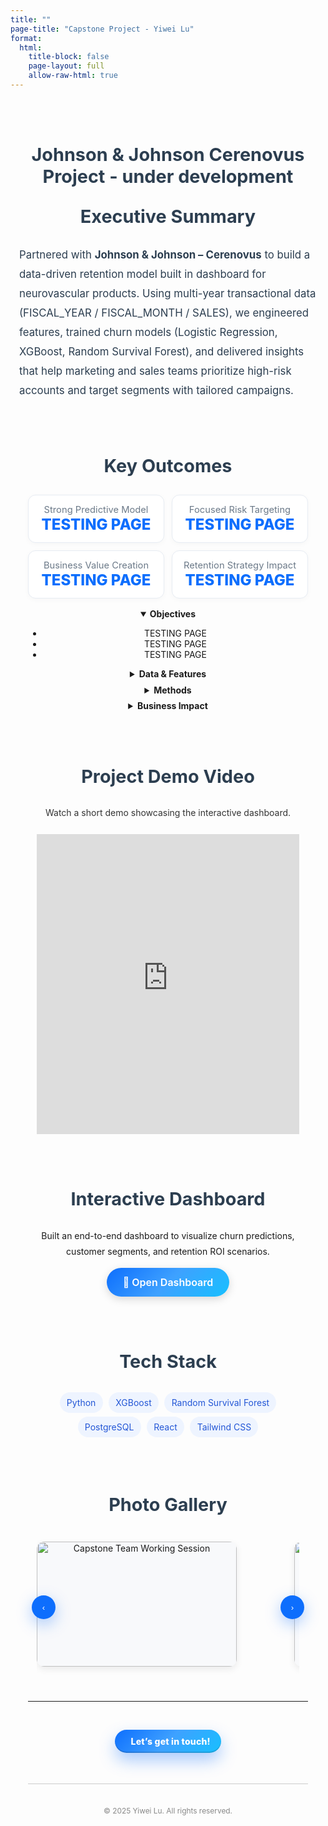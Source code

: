 ```yaml
---
title: ""
page-title: "Capstone Project - Yiwei Lu"
format:
  html:
    title-block: false
    page-layout: full
    allow-raw-html: true
---
```


<style>
.page-intro {
  max-width: 800px;
  margin: 4em auto 2em;
  font-size: 1.1rem;
  line-height: 1.8;
  color: #333;
  font-family: 'Segoe UI', system-ui, sans-serif;
  padding: 0 1em;
}
.section-title {
  text-align: center;
  font-size: 1.8rem;
  font-weight: 700;
  margin-top: 3em;
  margin-bottom: 1em;
  color: #2c3e50;
}

/* ===== Horizontal Photo Scroller ===== */
.photo-wrap {
  max-width: 1000px;
  margin: 1.2em auto 2.2em;
  padding: 0 1em;
  position: relative;
  overflow: visible;
}

.photo-track {
  display: flex;
  gap: 12px;
  overflow-x: auto;
  scroll-snap-type: x mandatory;
  scroll-behavior: smooth;
  padding-bottom: 10px;
  -webkit-overflow-scrolling: touch;
}
.photo-track::-webkit-scrollbar { height: 8px; }
.photo-track::-webkit-scrollbar-thumb { background: #c9d6f3; border-radius: 8px; }
.photo-track::-webkit-scrollbar-track { background: #f1f4fb; border-radius: 8px; }

.photo-item {
  flex: 0 0 auto;
  width: 320px;              /* 更大一些 */
  height: 200px;
  border-radius: 12px;
  overflow: hidden;
  box-shadow: 0 4px 12px rgba(0,0,0,.08);
  scroll-snap-align: start;
  background: #f8f9fb;
  position: relative;
  cursor: zoom-in;           /* 提示可放大 */
}
.photo-item img {
  width: 100%;
  height: 100%;
  object-fit: cover;
  display: block;
  transition: transform .25s ease, box-shadow .25s ease;
}
.photo-item:hover img { transform: scale(1.03); }

.photo-nav {
  position: absolute;
  top: 50%;
  transform: translateY(-50%);
  width: 38px;
  height: 38px;
  border: none;
  border-radius: 50%;
  background: #0d6efd;
  color: #fff;
  box-shadow: 0 8px 24px rgba(13,110,253,.35);
  display: inline-flex;
  align-items: center;
  justify-content: center;
  cursor: pointer;
  transition: filter .18s ease, transform .18s ease;
  z-index: 2;
}
.photo-nav:hover { filter: brightness(1.05); transform: translateY(-50%) scale(1.03); }
.photo-nav:active { transform: translateY(-50%) scale(.98); }
.photo-nav.prev { left: 6px; }
.photo-nav.next { right: 6px; }

/* Lightbox 大图预览 */
.lightbox {
  position: fixed; inset: 0;
  background: rgba(0,0,0,.86);
  display: none;
  align-items: center; justify-content: center;
  z-index: 1300;
}
.lightbox.show { display: flex; }
.lightbox img {
  max-width: 92vw; max-height: 90vh;
  border-radius: 12px;
  box-shadow: 0 12px 36px rgba(0,0,0,.5);
}
.lightbox .lb-close {
  position: fixed; top: 14px; right: 14px;
  width: 40px; height: 40px; border: 0; border-radius: 50%;
  background: rgba(255,255,255,.92);
  color: #111; font-size: 1.2rem; cursor: pointer;
}

@media (max-width: 520px){
  .photo-item { width: 220px; height: 150px; }
  .photo-nav { width: 34px; height: 34px; }
}
</style>

<div class="section-title">Johnson & Johnson Cerenovus Project - under development</div>

<!-- ===== Executive Summary Section ===== -->
<section id="jj-summary" style="max-width:1000px;margin:2em auto;padding:0 1em;">
  <h2 class="section-title" style="margin-top:0;">Executive Summary</h2>
  <p style="color:#2c3e50;line-height:1.85;font-size:1.05rem;">
    Partnered with <strong>Johnson &amp; Johnson – Cerenovus</strong> to build a data-driven retention model built in dashboard 
    for neurovascular products. Using multi-year transactional data (FISCAL_YEAR / FISCAL_MONTH / SALES), 
    we engineered features, trained churn models (Logistic Regression, XGBoost, Random Survival Forest), 
    and delivered insights that help marketing and sales teams prioritize high-risk accounts and target 
    segments with tailored campaigns.
  </p>

<section id="outcomes" style="max-width:1000px;margin:2.5em auto;padding:0 1em;text-align:center;">
  <h2 class="section-title">Key Outcomes</h2>
<ul role="list" style="
  list-style:none;padding:0;margin:.4em auto 1.2em;max-width:1000px;display:grid;
  grid-template-columns:repeat(auto-fit,minmax(180px,1fr));gap:12px;">
  <li style="border:1px solid #e7ecf3;border-radius:12px;padding:1em;background:#fff;box-shadow:0 2px 8px rgba(0,0,0,.03);">
    <div style="color:#6c7a89;font-size:.92rem;">Strong Predictive Model</div>
    <div style="color:#0d6efd;font-size:1.5rem;font-weight:800;">TESTING PAGE</div>
  </li>
  <li style="border:1px solid #e7ecf3;border-radius:12px;padding:1em;background:#fff;box-shadow:0 2px 8px rgba(0,0,0,.03);">
    <div style="color:#6c7a89;font-size:.92rem;">Focused Risk Targeting</div>
    <div style="color:#0d6efd;font-size:1.5rem;font-weight:800;">TESTING PAGE</div>
  </li>
  <li style="border:1px solid #e7ecf3;border-radius:12px;padding:1em;background:#fff;box-shadow:0 2px 8px rgba(0,0,0,.03);">
    <div style="color:#6c7a89;font-size:.92rem;">Business Value Creation</div>
    <div style="color:#0d6efd;font-size:1.5rem;font-weight:800;">TESTING PAGE</div>
  </li>
  <li style="border:1px solid #e7ecf3;border-radius:12px;padding:1em;background:#fff;box-shadow:0 2px 8px rgba(0,0,0,.03);">
    <div style="color:#6c7a89;font-size:.92rem;">Retention Strategy Impact</div>
    <div style="color:#0d6efd;font-size:1.5rem;font-weight:800;">TESTING PAGE</div>
  </li>
</ul>

  <details open style="margin:.6em 0;">
    <summary><strong>Objectives</strong></summary>
    <ul>
      <li>TESTING PAGE</li>
      <li>TESTING PAGE</li>
      <li>TESTING PAGE</li>
    </ul>
  </details>

  <details style="margin:.6em 0;">
    <summary><strong>Data &amp; Features</strong></summary>
    <ul>
      <li>Transactional tables: FISCAL_YEAR, FISCAL_MONTH, SALES, SKU/category, channel, region.</li>
      <li>Feature engineering: RFM, seasonality, product mix, pricing tiers, recency windows.</li>
      <li>Data quality: standardization, outlier handling, cross-source alignment.</li>
    </ul>
  </details>

  <details style="margin:.6em 0;">
    <summary><strong>Methods</strong></summary>
    <ul>
      <li>Models: Logistic Regression, XGBoost, Random Survival Forest.</li>
      <li>Evaluation: AUC/PR, C-index, cost curves under budget constraints.</li>
      <li>Clustering: K-Means (Premium Spenders, Low Engagement, Power Buyers).</li>
    </ul>
  </details>

  <details style="margin:.6em 0;">
    <summary><strong>Business Impact</strong></summary>
    <ul>
      <li>TESTING PAGE</li>
      <li>TESTING PAGE</li>
      <li>TESTING PAGE</li>
    </ul>
  </details>

<!-- ===== Demo Video Section ===== -->
<section id="jj-demo-video" style="max-width:1000px;margin:2.5em auto;padding:0 1em;text-align:center;">
  <h2 class="section-title">Project Demo Video</h2>
  <p style="max-width:800px;margin:0.6em auto 1.5em;line-height:1.8;color:#333;">
    Watch a short demo showcasing the interactive dashboard.
  </p>

  <iframe 
    width="100%" 
    height="480" 
    src="https://www.youtube.com/watch?v=CH3mrQMFN20" 
    title="J&J Capstone Demo Video" 
    frameborder="0" 
    allow="accelerometer; autoplay; clipboard-write; encrypted-media; gyroscope; picture-in-picture" 
    allowfullscreen>
  </iframe>
</section>

<h3 class="section-title">Interactive Dashboard</h3>
<p style="text-align:center;max-width:800px;margin:0 auto 1em;line-height:1.8;">
  Built an end-to-end dashboard to visualize churn predictions, customer segments, and retention ROI scenarios.
</p>

<!-- Centered Button -->
<div style="text-align:center;">
  <a href="https://your-dashboard-link.com" target="_blank"
     style="display:inline-block;padding:.8em 1.6em;
            border-radius:999px;
            background:linear-gradient(135deg,#0d6efd,#3ea1ff,#17c0ff);
            color:#fff;
            font-weight:600;
            text-decoration:none;
            font-size:1rem;
            box-shadow:0 4px 14px rgba(0,0,0,.15);
            transition:all .2s ease;">
    🚀 Open Dashboard
  </a>
</div>

<h3 class="section-title">Tech Stack</h3>
<p style="text-align:center;max-width:800px;margin:0 auto;line-height:1.8;">
  <span style="background:#eef4ff;color:#2457d6;padding:.3em .8em;border-radius:999px;margin:.2em;display:inline-block;">Python</span>
  <span style="background:#eef4ff;color:#2457d6;padding:.3em .8em;border-radius:999px;margin:.2em;display:inline-block;">XGBoost</span>
  <span style="background:#eef4ff;color:#2457d6;padding:.3em .8em;border-radius:999px;margin:.2em;display:inline-block;">Random Survival Forest</span>
  <span style="background:#eef4ff;color:#2457d6;padding:.3em .8em;border-radius:999px;margin:.2em;display:inline-block;">PostgreSQL</span>
  <span style="background:#eef4ff;color:#2457d6;padding:.3em .8em;border-radius:999px;margin:.2em;display:inline-block;">React</span>
  <span style="background:#eef4ff;color:#2457d6;padding:.3em .8em;border-radius:999px;margin:.2em;display:inline-block;">Tailwind CSS</span>
</p>

<div class="section-title">Photo Gallery</div>

<div class="photo-wrap">
  <button class="photo-nav prev" type="button" aria-label="Previous" title="Previous">&#8249;</button>
  <div class="photo-track" id="photo-track">
<figure class="photo-item"><img src="/images/capstone1.jpeg"  alt="Capstone Team Working Session"></figure>
<figure class="photo-item"><img src="/images/JJ-cover.png"   alt="Data Dashboard Demo"></figure>
<figure class="photo-item"><img src="/images/capstone3.jpeg" alt="Presentation Day"></figure>
<figure class="photo-item"><img src="/images/capstone4.jpeg"  alt="More Work"></figure>
  </div>
  <button class="photo-nav next" type="button" aria-label="Next" title="Next">&#8250;</button>
</div>

<script>
(function(){
  const track = document.getElementById('photo-track');
  if (!track) return;

  function getStep() {
    const first = track.querySelector('.photo-item');
    if (!first) return 240;
    const style = getComputedStyle(track);
    const gap = parseFloat(style.columnGap || style.gap || 12);
    return first.getBoundingClientRect().width + gap;
  }

  const prev = document.querySelector('.photo-nav.prev');
  const next = document.querySelector('.photo-nav.next');
  prev && prev.addEventListener('click', ()=> track.scrollBy({ left: -getStep(), behavior: 'smooth' }));
  next && next.addEventListener('click', ()=> track.scrollBy({ left:  getStep(), behavior: 'smooth' }));

  // 键盘左右键也可滚动
  track.addEventListener('keydown', (e)=>{
    if (e.key === 'ArrowLeft')  { e.preventDefault(); track.scrollBy({left: -getStep(), behavior:'smooth'}); }
    if (e.key === 'ArrowRight') { e.preventDefault(); track.scrollBy({left:  getStep(), behavior:'smooth'}); }
  });
  track.tabIndex = 0; // 使其可获得焦点接收键盘事件

  // Lightbox 预览
  const lb = document.createElement('div');
  lb.className = 'lightbox';
  lb.innerHTML = '<button class="lb-close" aria-label="Close">×</button><img alt="Preview">';
  document.body.appendChild(lb);
  const lbImg = lb.querySelector('img');
  const lbClose = lb.querySelector('.lb-close');

  track.addEventListener('click', (e)=>{
    const img = e.target.closest('.photo-item img');
    if (!img) return;
    lbImg.src = img.currentSrc || img.src;
    lb.classList.add('show');
  });
  const closeLB = ()=> lb.classList.remove('show');
  lb.addEventListener('click', (e)=> { if (e.target === lb) closeLB(); });
  lbClose.addEventListener('click', closeLB);
  document.addEventListener('keydown', (e)=> { if (e.key === 'Escape') closeLB(); });
})();
</script>

---

<div class="connect-container" style="display:flex; flex-wrap:wrap; gap:1em; align-items:center;">

<!-- ① 按钮特效：CSS（不动其它样式） -->
<style>
  .cta-contact{
    display:inline-flex; align-items:center; gap:.6em;
    padding:.7em 1.25em; border-radius:999px;
    background:linear-gradient(135deg,#0d6efd 0%,#3ea1ff 50%,#17c0ff 100%);
    color:#fff; font-weight:800; letter-spacing:.2px; text-decoration:none;
    box-shadow:0 12px 26px rgba(13,110,253,.35), inset 0 -2px 0 rgba(0,0,0,.15);
    position:relative; overflow:hidden;
    transition:transform .16s ease, box-shadow .16s ease, filter .16s ease;
  }
  .cta-contact:hover{
    transform:translateY(-3px);
    box-shadow:0 18px 36px rgba(13,110,253,.45), 0 0 0 4px rgba(13,110,253,.12);
  }
  .cta-contact:active{ transform:translateY(0) scale(.98); }
  .cta-contact:focus-visible{
    outline:none;
    box-shadow:0 0 0 4px rgba(13,110,253,.35), 0 12px 26px rgba(13,110,253,.35);
  }
  .cta-contact i{ font-size:1.05rem; line-height:1; transition:transform .16s ease; }
  .cta-contact:hover i{ transform:translateX(2px); }

  /* 光带掠过 */
  .cta-contact .sheen{
    position:absolute; inset:0 auto 0 -150%;
    width:50%; transform:skewX(-20deg);
    background:linear-gradient(90deg,transparent 0,rgba(255,255,255,.25) 50%,transparent 100%);
    pointer-events:none;
  }
  .cta-contact:hover .sheen{ animation:sheen .9s ease; }
  @keyframes sheen{ to{ left:150%; } }

  /* 点击涟漪 */
  .cta-contact .ripple{
    position:absolute; border-radius:999px; pointer-events:none;
    transform:translate(-50%,-50%); width:0; height:0; opacity:.5;
    background:rgba(255,255,255,.35); animation:ripple .45s ease-out forwards;
  }
  @keyframes ripple{ to{ width:240px; height:240px; opacity:0; } }

  /* 容器仅用于居中，不遮挡版权文字 */
  .cta-wrap{ display:flex; justify-content:center; margin:1.2em 0 1em; width:100%; }
</style>

<!-- ② 居中弹窗 + 防止原页跳走：JS -->
<script>
  function openContactWin(e, a){
    e.preventDefault(); // 先拦截默认跳转（解决“弹窗+原页跳走”）

    // 小屏直接当前页打开
    if (window.matchMedia && window.matchMedia('(max-width:640px)').matches){
      window.location.href = a.href;
      return false;
    }

    // 用 outerWidth/outerHeight + screenX/screenY 居中，兼容多显示器与缩放
    const w = 780, h = 760;
    const sx = (window.screenX ?? window.screenLeft ?? 0);
    const sy = (window.screenY ?? window.screenTop ?? 0);
    const ow = (window.outerWidth  ?? window.innerWidth);
    const oh = (window.outerHeight ?? window.innerHeight);
    const left = Math.max(0, Math.round(sx + (ow - w)/2));
    const top  = Math.max(0, Math.round(sy + (oh - h)/2));
    const opts = `popup=1,width=${w},height=${h},left=${left},top=${top},resizable=yes,scrollbars=yes`;

    const win = window.open(a.href, 'contactWin', opts);
    if (win){
      try { win.focus(); } catch {}

      // 点击位置涟漪效果
      const rect = a.getBoundingClientRect();
      const r = document.createElement('span');
      r.className = 'ripple';
      r.style.left = (e.clientX - rect.left) + 'px';
      r.style.top  = (e.clientY - rect.top ) + 'px';
      a.appendChild(r);
      setTimeout(()=>r.remove(), 500);
    } else {
      // 被拦截则回退为同页跳转
      window.location.href = a.href;
    }
    return false;
  }
</script>

<!-- ③ 居中按钮（只改这里） -->
<div class="cta-wrap">
  <a href="/contact.html"
     class="cta-contact"
     aria-label="Open contact form"
     onclick="return openContactWin(event, this);">
    <i class="bi bi-chat-dots"></i>
    <span>Let’s get in touch!</span>
    <span class="sheen" aria-hidden="true"></span>
  </a>
</div>

</div>

<div aria-hidden="true" style="border-top: 1px solid #ccc; margin: 1.5em 0;"></div>

<p style="text-align: center; color: #888; font-size: 0.85em; margin-top: 3em;">
  © 2025 Yiwei Lu. All rights reserved.
</p>
